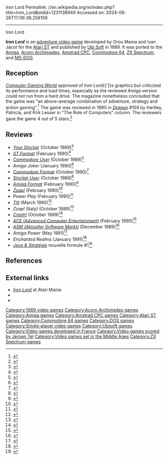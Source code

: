 Iron Lord
Permalink: //en.wikipedia.org/w/index.php?title=Iron_Lord&oldid=1231138949
Accessed on: 2024-06-26T17:06:38.258156



------
Iron Lord
{{Short description|1989 video game}}
{{About|the 1989 videogame|the 2010 film|Iron Lord (film)|other uses}}
{{Infobox video game
| title = Iron Lord
| image = Iron Lord.jpg
| caption = 
| developer = Orou Mama<br />Ivan Jacot
| composer = Jeroen Tel (C64)
| publisher = [[Ubi Soft]]
| released = 1989
| genre = [[Adventure game|Adventure]]
| modes = [[Single-player]]
| platforms = [[Atari ST]], [[Acorn Archimedes|Archimedes]], [[Atari ST]], [[Amiga]], [[MS-DOS]], [[Amstrad CPC]], [[Commodore 64]], [[ZX Spectrum]]
}}

'''''Iron Lord''''' is an [[Adventure game|adventure video game]] developed by Orou Mama and Ivan Jacot for the [[Atari ST]] and published by [[Ubi Soft]] in 1989. It was ported to the [[Amiga]], [[Acorn Archimedes]], [[Amstrad CPC]], [[Commodore 64]], [[ZX Spectrum]], and [[MS-DOS]].

==Reception==
{{Video game reviews
| award1Pub = ''Amstrad Action''
| award1 = Mastergame<ref>Game review, Amstrad Action magazine, [[Future Publishing]], issue 61, October 1990</ref>
}}
''[[Computer Gaming World]]'' approved of ''Iron Lord''{{'}}s graphics but criticized its performance and load times, especially as the reviewed Amiga version could not run from a hard drive. The magazine nonetheless concluded that the game was "an above-average combination of adventure, strategy and action gaming".<ref name="greenberg199006">{{cite magazine | url=http://www.cgwmuseum.org/galleries/index.php?year=1990&pub=2&id=72 | title=All That Glitters Is Not Iron / UBI Soft's Iron Lord | magazine=Computer Gaming World | date=June 1990 | accessdate=16 November 2013 | author=Greenberg, Allen L. | pages=62}}</ref> The game was reviewed in 1990 in ''[[Dragon (magazine)|Dragon]]'' #159 by Hartley, Patricia, and Kirk Lesser in "The Role of Computers" column. The reviewers gave the game 4 out of 5 stars.<ref name="Dragon159">{{cite journal | title=The Role of Computers | last1=Lesser | last2=Lesser | last3=Lesser | first1=Hartley | first2=Patricia | first3=Kirk | journal=Dragon | issue=159 | date=July 1990 | pages=47–53}}</ref>

==Reviews==
* ''[[Your Sinclair]]'' (October 1989)<ref>{{Cite web|url=https://archive.org/details/your-sinclair-46/page/n15/mode/2up|title = Your Sinclair Magazine Issue 46|date = October 1989}}</ref>
* ''[[ST Format]]'' (February 1990)<ref>{{Cite web|url=http://www.stformat.com/stf07/index.html|title = ST Format - Issue 7}}</ref>
* ''[[Commodore User]]'' (October 1989)<ref>{{Cite web|url=https://archive.org/details/commodore-user-magazine-73/page/n31/mode/2up|title=Commodore User Magazine Issue 73|date=October 1989}}</ref>
* ''Amiga Joker'' (January 1990)<ref>{{cite web |url=http://amigareviews.classicgaming.gamespy.com/ironlord.htm |title=Amiga Reviews: Iron lord |website=amigareviews.classicgaming.gamespy.com |access-date=27 April 2022 |archive-url=https://web.archive.org/web/20081005030433/http://amigareviews.classicgaming.gamespy.com/ironlord.htm |archive-date=5 October 2008 |url-status=dead}}</ref>
* ''[[Commodore Format]]'' (October 1990)<ref>{{cite web|url=https://archive.org/stream/commodore-format-magazine-01/Commodore_Format_Issue_01_1990_10#page/n83/mode/2up|title=Commodare Format Magazine Issue 1 1990|website=archive.org|access-date=28 August 2023}}</ref>
* ''[[Sinclair User]]'' (October 1989)<ref>{{Cite web|url=https://archive.org/details/sinclair-user-magazine-091/page/n31/mode/2up|title=Sinclair User Magazine Issue 91|date=October 1989}}</ref>
* ''[[Amiga Format]]'' (February 1990)<ref>{{Cite web|url=http://amr.abime.net/review_1887|title = Iron Lord review from Amiga Format 7 (Feb 1990) - Amiga Magazine Rack}}</ref>
* ''[[Zzap!64|Zzap!]]'' (February 1990)<ref>{{Cite web|url=http://amr.abime.net/review_7016|title = Iron Lord review from Zzap 58 (Feb 1990) - Amiga Magazine Rack}}</ref>
* ''Power Play'' (February 1990)<ref>{{cite web|url=http://www.kultboy.com/index.php?site=t&id=206|title=Iron Lord|website=kultboy.com|access-date=28 August 2023}}</ref>
* ''[[Tilt (French magazine)|Tilt]]'' (March 1990)<ref>{{cite web|url=http://download.abandonware.org/magazines/Tilt/tilt_numero076/TILT%20076%20-%20Page%20112%20(1990-03).JPG |title=Tilt Magazine 1990 issue 3|website=abandonware.org|access-date=28 August 2023}}</ref>
* ''Zzap!'' (Italy) (October 1989)<ref>{{Cite web|url=http://www.zzap.it/explorer.php?album=38&immagine=22|title = Pagina 22 di Zzap! Numero 38}}</ref>
* ''[[Crash (magazine)|Crash!]]'' (October 1989)<ref>{{Cite web|url=https://archive.org/details/Crash_No._69_1989-10_Newsfield_GB/page/n43/mode/2up|title = Crash - No. 69 (1989-10)(Newsfield)(GB)|date = October 1989}}</ref>
* ''[[ACE (Advanced Computer Entertainment)]]'' (February 1990)<ref>{{Cite web|url=https://archive.org/details/ace-magazine-29/page/n59/mode/2up|title = ACE Magazine Issue 29|date = February 1990}}</ref>
* ''[[ASM (Aktueller Software Markt)]]'' (December 1989)<ref>{{Cite web|url=https://archive.org/details/asm_magazine-1990-01/page/n95/mode/2up|title=Aktueller Software Markt (ASM) Magazine (January 1990)|date=January 1990}}</ref>
* ''Amiga Power'' (May 1991)<ref>{{cite web|url=https://archive.org/stream/Amiga_Power_Issue_01_1991-05_Future_Publishing_GB#page/n106/mode/2up|title=Amiga Power 1991 issue 1|website=archive.org|access-date=28 August 2023}}</ref>
* ''Enchanted Realms'' (January 1991)<ref>{{cite web|url=https://www.mocagh.org/enchantedrealms/enchantedrealms4.pdf |title=Enchanted Realms
|website=mocagh.org|access-date=28 August 2023}}</ref>
* ''[[:fr:Jeux et Stratégie|Jeux & Stratégie]]'' nouvelle formule #1<ref>{{cite web | url=https://archive.org/details/jeux-et-strategie-nf-1/page/18/mode/2up | title=Jeux & stratégie NF 1 | date=November 1989}}</ref>

==References==
{{Reflist}}

==External links==
* [http://www.atarimania.com/game-atari-st-iron-lord_s8484.html ''Iron Lord''] at Atari Mania
* {{lemon64 game|name=Iron Lord|id=1335}}
* {{WoS game|id=0002543}}

{{Authority control}}

[[Category:1989 video games]]
[[Category:Acorn Archimedes games]]
[[Category:Amiga games]]
[[Category:Amstrad CPC games]]
[[Category:Atari ST games]]
[[Category:Commodore 64 games]]
[[Category:DOS games]]
[[Category:Single-player video games]]
[[Category:Ubisoft games]]
[[Category:Video games developed in France]]
[[Category:Video games scored by Jeroen Tel]]
[[Category:Video games set in the Middle Ages]]
[[Category:ZX Spectrum games]]


{{adventure-videogame-stub}}
{{Ubisoft-stub}}